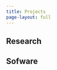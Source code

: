 ```yaml
---
title: Projects
page-layout: full
---
```


::: {.info-block}

# Research

::: {#research}
:::

:::


::: {.info-block}

# Sofware

::: {#software}
:::

:::

